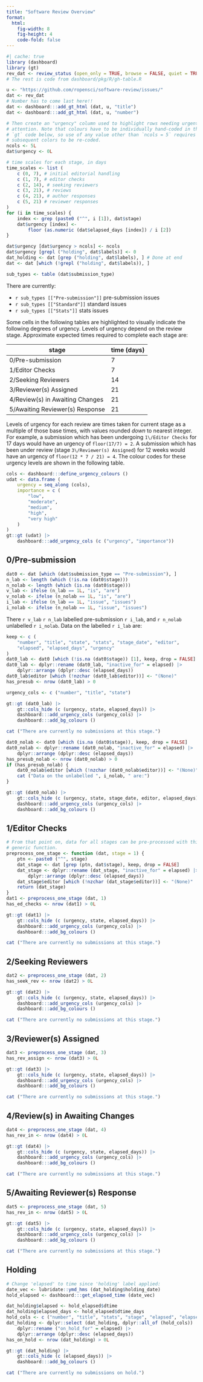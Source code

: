 ```yaml
---
title: "Software Review Overview"
format: 
  html:
    fig-width: 8
    fig-height: 4
    code-fold: false
---
```


```r
#| cache: true
library (dashboard)
library (gt)
rev_dat <- review_status (open_only = TRUE, browse = FALSE, quiet = TRUE)
# The rest is code from dashboard/pkg/R/gh-table.R
```

```r
u <- "https://github.com/ropensci/software-review/issues/"
dat <- rev_dat
# Number has to come last here!!
dat <- dashboard:::add_gt_html (dat, u, "title")
dat <- dashboard:::add_gt_html (dat, u, "number")
```

```r
# Then create an "urgency" column used to highlight rows needing urgent
# attention. Note that colours have to be individually hand-coded in the
# `gt` code below, so use of any value other than `ncols = 5` requires the
# subsequent colors to be re-coded.
ncols <- 5L
dat$urgency <- 0L

# time scales for each stage, in days
time_scales <- list (
    c (0, 7), # initial editorial handling
    c (1, 7), # editor checks
    c (2, 14), # seeking reviewers
    c (3, 21), # reviews
    c (4, 21), # author responses
    c (5, 21) # reviewer responses
)
for (i in time_scales) {
    index <- grep (paste0 ("^", i [1]), dat$stage)
    dat$urgency [index] <-
        floor (as.numeric (dat$elapsed_days [index]) / i [2])
}

dat$urgency [dat$urgency > ncols] <- ncols
dat$urgency [grepl ("holding", dat$labels)] <- 0
dat_holding <- dat [grep ("holding", dat$labels), ] # Done at end
dat <- dat [which (!grepl ("holding", dat$labels)), ]
```

```r
sub_types <- table (dat$submission_type)
```

There are currently:<br>

- `r sub_types [["Pre-submission"]]` pre-submission issues<br>
- `r sub_types [["Standard"]]` standard issues<br>
- `r sub_types [["Stats"]]` stats issues

Some cells in the following tables are highlighted to visually indicate the
following degrees of urgency. Levels of urgency depend on the review stage.
Approximate expected times required to complete each stage are:

stage | time (days)
--- | ---
0\/Pre-submission | 7
1\/Editor Checks | 7
2\/Seeking Reviewers | 14
3\/Reviewer(s) Assigned | 21
4\/Review(s) in Awaiting Changes | 21
5\/Awaiting Reviewer(s) Response | 21

Levels of urgency for each review are times taken for current stage as
a multiple of those base times, with values rounded *down* to nearest integer.
For example, a submission which has been undergoing `1\/Editor Checks` for 17
days would have an urgency of `floor(17/7) = 2`. A submission which has been
under review (stage `3\/Reviewer(s) Assigned`) for 12 weeks would have an
urgency of `floor(12 * 7 / 21) = 4`. The colour codes for these urgency levels
are shown in the following table.

```r
cols <- dashboard:::define_urgency_colours ()
udat <- data.frame (
    urgency = seq_along (cols),
    importance = c (
        "low",
        "moderate",
        "medium",
        "high",
        "very high"
    )
)
gt::gt (udat) |>
    dashboard:::add_urgency_cols (c ("urgency", "importance"))
```


## 0\/Pre-submission

```r
dat0 <- dat [which (dat$submission_type == "Pre-submission"), ]
n_lab <- length (which (!is.na (dat0$stage)))
n_nolab <- length (which (is.na (dat0$stage)))
v_lab <- ifelse (n_lab == 1L, "is", "are")
v_nolab <- ifelse (n_nolab == 1L, "is", "are")
i_lab <- ifelse (n_lab == 1L, "issue", "issues")
i_nolab <- ifelse (n_nolab == 1L, "issue", "issues")
```

There `r v_lab` `r n_lab` labelled pre-submission `r i_lab`, and `r n_nolab`
unlabelled `r i_nolab`. Data on the labelled `r i_lab` are:

```r
keep <- c (
    "number", "title", "state", "stats", "stage_date", "editor",
    "elapsed", "elapsed_days", "urgency"
)
dat0_lab <- dat0 [which (!is.na (dat0$stage)) [1], keep, drop = FALSE]
dat0_lab <- dplyr::rename (dat0_lab, "inactive_for" = elapsed) |>
    dplyr::arrange (dplyr::desc (elapsed_days))
dat0_lab$editor [which (!nzchar (dat0_lab$editor))] <- "(None)"
has_presub <- nrow (dat0_lab) > 0

urgency_cols <- c ("number", "title", "state")
```


::: {style="all.initial;"}
```r
gt::gt (dat0_lab) |>
    gt::cols_hide (c (urgency, state, elapsed_days)) |>
    dashboard:::add_urgency_cols (urgency_cols) |>
    dashboard:::add_bg_colours ()
```
:::

```r
cat ("There are currently no submissions at this stage.")
```

```r
dat0_nolab <- dat0 [which (is.na (dat0$stage)), keep, drop = FALSE]
dat0_nolab <- dplyr::rename (dat0_nolab, "inactive_for" = elapsed) |>
    dplyr::arrange (dplyr::desc (elapsed_days))
has_presub_nolab <- nrow (dat0_nolab) > 0
if (has_presub_nolab) {
    dat0_nolab$editor [which (!nzchar (dat0_nolab$editor))] <- "(None)"
    cat ("Data on the unlabelled ", i_nolab, " are:")
}
```


::: {style="all.initial;"}
```r
gt::gt (dat0_nolab) |>
    gt::cols_hide (c (urgency, state, stage_date, editor, elapsed_days)) |>
    dashboard:::add_urgency_cols (urgency_cols) |>
    dashboard:::add_bg_colours ()
```
:::

## 1\/Editor Checks

```r
# From that point on, data for all stages can be pre-processed with this
# generic function.
preprocess_one_stage <- function (dat, stage = 1) {
    ptn <- paste0 ("^", stage)
    dat_stage <- dat [grep (ptn, dat$stage), keep, drop = FALSE]
    dat_stage <- dplyr::rename (dat_stage, "inactive_for" = elapsed) |>
        dplyr::arrange (dplyr::desc (elapsed_days))
    dat_stage$editor [which (!nzchar (dat_stage$editor))] <- "(None)"
    return (dat_stage)
}
dat1 <- preprocess_one_stage (dat, 1)
has_ed_checks <- nrow (dat1) > 0L
```


::: {style="all.initial;"}
```r
gt::gt (dat1) |>
    gt::cols_hide (c (urgency, state, elapsed_days)) |>
    dashboard:::add_urgency_cols (urgency_cols) |>
    dashboard:::add_bg_colours ()
```
:::

```r
cat ("There are currently no submissions at this stage.")
```


## 2\/Seeking Reviewers

```r
dat2 <- preprocess_one_stage (dat, 2)
has_seek_rev <- nrow (dat2) > 0L
```

::: {style="all.initial;"}
```r
gt::gt (dat2) |>
    gt::cols_hide (c (urgency, state, elapsed_days)) |>
    dashboard:::add_urgency_cols (urgency_cols) |>
    dashboard:::add_bg_colours ()
```
:::

```r
cat ("There are currently no submissions at this stage.")
```

## 3\/Reviewer(s) Assigned

```r
dat3 <- preprocess_one_stage (dat, 3)
has_rev_assign <- nrow (dat3) > 0L
```

::: {style="all.initial;"}
```r
gt::gt (dat3) |>
    gt::cols_hide (c (urgency, state, elapsed_days)) |>
    dashboard:::add_urgency_cols (urgency_cols) |>
    dashboard:::add_bg_colours ()
```
:::

```r
cat ("There are currently no submissions at this stage.")
```

## 4\/Review(s) in Awaiting Changes

```r
dat4 <- preprocess_one_stage (dat, 4)
has_rev_in <- nrow (dat4) > 0L
```

::: {style="all.initial;"}
```r
gt::gt (dat4) |>
    gt::cols_hide (c (urgency, state, elapsed_days)) |>
    dashboard:::add_urgency_cols (urgency_cols) |>
    dashboard:::add_bg_colours ()
```
:::

```r
cat ("There are currently no submissions at this stage.")
```

## 5\/Awaiting Reviewer(s) Response

```r
dat5 <- preprocess_one_stage (dat, 5)
has_rev_in <- nrow (dat5) > 0L
```

::: {style="all.initial;"}
```r
gt::gt (dat5) |>
    gt::cols_hide (c (urgency, state, elapsed_days)) |>
    dashboard:::add_urgency_cols (urgency_cols) |>
    dashboard:::add_bg_colours ()
```
:::

```r
cat ("There are currently no submissions at this stage.")
```

## Holding

```r
# Change 'elapsed' to time since 'holding' label applied:
date_vec <- lubridate::ymd_hms (dat_holding$holding_date)
hold_elapsed <- dashboard:::get_elapsed_time (date_vec)

dat_holding$elapsed <- hold_elapsed$dtime
dat_holding$elapsed_days <- hold_elapsed$dtime_days
hold_cols <- c ("number", "title", "stats", "stage", "elapsed", "elapsed_days")
dat_holding <- dplyr::select (dat_holding, dplyr::all_of (hold_cols)) |>
    dplyr::rename ("on_hold_for" = elapsed) |>
    dplyr::arrange (dplyr::desc (elapsed_days))
has_on_hold <- nrow (dat_holding) > 0L
```

::: {style="all.initial;"}
```r
gt::gt (dat_holding) |>
    gt::cols_hide (c (elapsed_days)) |>
    dashboard:::add_bg_colours ()
```
:::

```r
cat ("There are currently no submissions on hold.")
```
